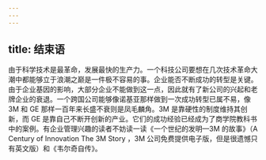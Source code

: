 ```yaml
---
---
---
```

title: 结束语
---




由于科学技术是最革命，发展最快的生产力。一个科技公司要想在几次技术革命大潮中都能够立于浪潮之巅是一件极不容易的事。企业能否不断成功的转型是关键。由于企业基因的影响，大部分企业不能做到这一点，因此就有了新公司的兴起和老牌企业的衰退。一个跨国公司能够像诺基亚那样做到一次成功转型已属不易，像 3M 和 GE 那样一百年来长盛不衰则是凤毛麟角。3M 是靠硬性的制度维持其创新，而 GE 是靠自己不断开创新的产业。它们的成功经验已经成为了商学院教科书中的案例。有企业管理兴趣的读者不妨读一读《一个世纪的发明—3M 的故事》（A Century of Innovation The 3M Story ，3M 公司免费提供电子版，但是很遗憾只有英文版）和《韦尔奇自传》。
